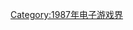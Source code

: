 {{Video game companies established in the year|198|7|1979|1990}}

[[Category:1987年电子游戏界|Category:1987年电子游戏界]]
